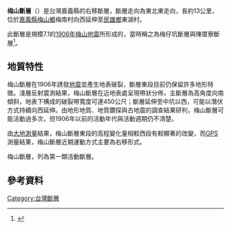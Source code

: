 '''梅山斷層'''（{{lang-en|'''Meishan Fault'''}}）是台灣嘉義縣的右移斷層，斷層走向為東北東走向，長約13公里，位於[[嘉義縣|嘉義縣]][[梅山鄉_(台灣)|梅山鄉]]梅南村向西延伸至[[民雄鄉|民雄鄉]]東湖村。

此斷層是規模7.1的[[1906年梅山地震|1906年梅山地震]]所形成的，當時稱之為梅仔坑斷層與陳厝寮斷層<ref>{{cite web|url=http://fault.moeacgs.gov.tw/MgFault/Home/pageMap?LFun=1|title=台灣活動斷層|author=經濟部|date=2016-02-09|access-date=2016-02-09|archive-url=https://web.archive.org/web/20170625151911/http://fault.moeacgs.gov.tw/MgFault/Home/pageMap?LFun=1|archive-date=2017-06-25|dead-url=yes}}</ref>。

==地質特性==
梅山斷層在1906年誘發[[地震|地震]]並產生地表破裂，斷層東段目前仍保留許多地形特徵。淺層反射震測結果，梅山斷層在近地表處呈現帶狀分佈，主斷層為高角度向南傾斜，地表下構成的破裂帶寬度可達450公尺；斷層延伸至中坑以西，可能以潛伏方式持續向西延伸。由地形地質、地質鑽探與古地震的調查結果研判，梅山斷層可能活動過多次，但1906年以前的活動年代與活動週期仍不清楚。

由[[大地測量|大地測量]]結果，梅山斷層東段的高程變化量相較西段有較顯著的改變，而[[GPS|GPS]]測量結果，梅山斷層近期運動方式主要為右移形式。

梅山斷層，列為第一類活動斷層。

==參考資料==
{{Reflist|2}}

{{台灣斷層|西南}}

[[Category:台灣斷層|Category:台灣斷層]]